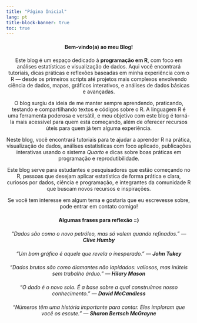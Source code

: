 ---
title: "Página Inicial"
lang: pt
title-block-banner: true
toc: true
---

::: {style="text-align: center; margin: 20px 0;"}
#### **Bem-vindo(a) ao meu Blog!**

Este blog é um espaço dedicado à **programação em R**, com foco em análises estatísticas e visualização de dados. Aqui você encontrará tutoriais, dicas práticas e reflexões baseadas em minha experiência com o R --- desde os primeiros scripts até projetos mais complexos envolvendo ciência de dados, mapas, gráficos interativos, e análises de dados básicas e avançadas.

O blog surgiu da ideia de me manter sempre aprendendo, praticando, testando e compartilhando textos e códigos sobre o R. A linguagem R é uma ferramenta poderosa e versátil, e meu objetivo com este blog é torná-la mais acessível para quem está começando, além de oferecer recursos úteis para quem já tem alguma experiência.

Neste blog, você encontrará tutoriais para te ajudar a aprender R na prática, visualização de dados, análises estatísticas com foco aplicado, publicações interativas usando o sistema *Quarto* e dicas sobre boas práticas em programação e reprodutibilidade.

Este blog serve para estudantes e pesquisadores que estão começando no R, pessoas que desejam aplicar estatística de forma prática e clara, curiosos por dados, ciência e programação, e integrantes da comunidade R que buscam novos recursos e inspirações.

Se você tem interesse em algum tema e gostaria que eu escrevesse sobre, pode entrar em contato comigo!
:::

::: {style="text-align: center; margin: 20px 0;"}
#### **Algumas frases para reflexão =)**
:::

::: {.callout-note appearance="minimal"}
::: {style="text-align: center; margin: 20px 0;"}
::: {style="text-align: center; font-style: italic; margin: 20px 0;"}
"Dados são como o novo petróleo, mas só valem quando refinados." --- **Clive Humby**
:::

::: {style="text-align: center; font-style: italic; margin: 20px 0;"}
"Um bom gráfico é aquele que revela o inesperado." --- **John Tukey**
:::

::: {style="text-align: center; font-style: italic; margin: 20px 0;"}
"Dados brutos são como diamantes não lapidados: valiosos, mas inúteis sem trabalho árduo." --- **Hilary Mason**
:::

::: {style="text-align: center; font-style: italic; margin: 20px 0;"}
"O dado é o novo solo. É a base sobre a qual construímos nosso conhecimento." --- **David McCandless**
:::

::: {style="text-align: center; font-style: italic; margin: 20px 0;"}
"Números têm uma história importante para contar. Eles imploram que você os escute." --- **Sharon Bertsch McGrayne**
:::
:::
:::

